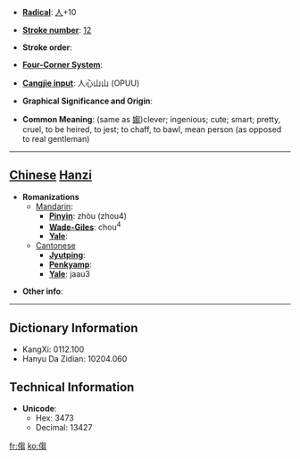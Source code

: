 * '''[[Wiktionary:Chinese radical index| Radical]]''': [[Wiktionary:Chinese radical index 人|人]]+10

* '''[[Wiktionary:Chinese total strokes index|Stroke number]]''': [[Wiktionary:Chinese total strokes index 12|12]]

* '''Stroke order''': 

* '''[[Wiktionary:Chinese four corner index|Four-Corner System]]''': 

* '''[[Wiktionary:Chinese Cangjie index|Cangjie input]]''': 人心山山 (OPUU)

* '''Graphical Significance and Origin''': 

* '''Common Meaning''': (same as [[媰]])clever; ingenious; cute; smart; pretty, cruel, to be heired, to jest; to chaff, to bawl, mean person (as opposed to real gentleman)

----

== [[Chinese]] [[Hanzi]] ==

* '''Romanizations'''
** [[Mandarin]]:
*** '''[[Pinyin]]''': zhòu (zhou4)
*** '''[[Wade-Giles]]''': chou<sup>4</sup>
*** '''[[Yale]]''': 
**[[Cantonese]]
***'''[[Jyutping]]''':
***'''[[Penkyamp]]''': 
***'''[[Yale]]''': jaau3

* '''Other info''': 

----

== Dictionary Information ==

* KangXi: 0112.100
* Hanyu Da Zidian: 10204.060

== Technical Information ==

* '''Unicode''':
** Hex: 3473
** Decimal: 13427

[[fr:㑳]]
[[ko:㑳]]